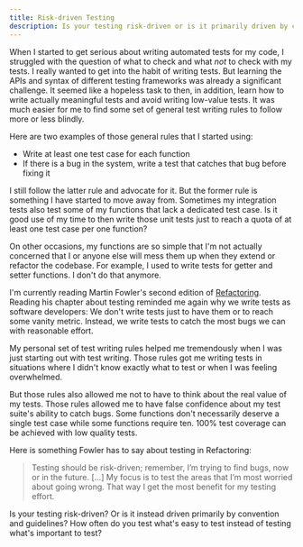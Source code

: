 ```yaml
---
title: Risk-driven Testing
description: Is your testing risk-driven or is it primarily driven by convention and guidelines?
---
```


When I started to get serious about writing automated tests for my code, I struggled with the question of what to check and what _not_ to check with my tests. I really wanted to get into the habit of writing tests. But learning the APIs and syntax of different testing frameworks was already a significant challenge. It seemed like a hopeless task to then, in addition, learn how to write actually meaningful tests and avoid writing low-value tests. It was much easier for me to find some set of general test writing rules to follow more or less blindly.

Here are two examples of those general rules that I started using:

- Write at least one test case for each function
- If there is a bug in the system, write a test that catches that bug before fixing it

I still follow the latter rule and advocate for it. But the former rule is something I have started to move away from. Sometimes my integration tests also test some of my functions that lack a dedicated test case. Is it good use of my time to then write those unit tests just to reach a quota of at least one test case per one function?

On other occasions, my functions are so simple that I'm not actually concerned that I or anyone else will mess them up when they extend or refactor the codebase. For example, I used to write tests for getter and setter functions. I don't do that anymore.

I'm currently reading Martin Fowler's second edition of [Refactoring](https://martinfowler.com/books/refactoring.html). Reading his chapter about testing reminded me again why we write tests as software developers: We don't write tests just to have them or to reach some vanity metric. Instead, we write tests to catch the most bugs we can with reasonable effort.

My personal set of test writing rules helped me tremendously when I was just starting out with test writing. Those rules got me writing tests in situations where I didn't know exactly what to test or when I was feeling overwhelmed.

But those rules also allowed me not to have to think about the real value of my tests. Those rules allowed me to have false confidence about my test suite's ability to catch bugs. Some functions don't necessarily deserve a single test case while some functions require ten. 100% test coverage can be achieved with low quality tests.

Here is something Fowler has to say about testing in Refactoring:

> Testing should be risk-driven; remember, I’m trying to find bugs, now or in the future. [...] My focus is to test the areas that I’m most worried about going wrong. That way I get the most benefit for my testing effort.

Is your testing risk-driven? Or is it instead driven primarily by convention and guidelines? How often do you test what's easy to test instead of testing what's important to test?
